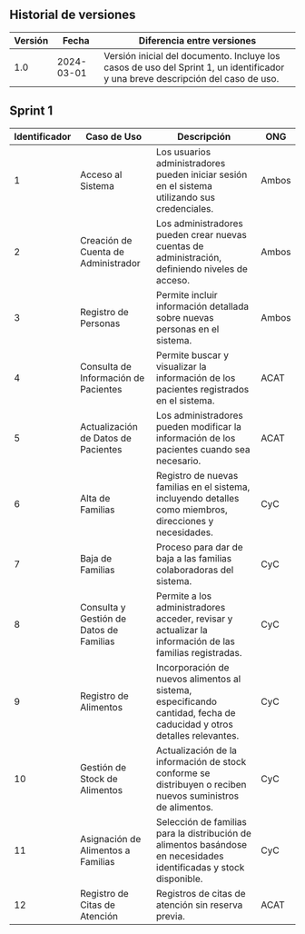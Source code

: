 ## Historial de versiones
| Versión | Fecha      | Diferencia entre versiones                                                                                                                                                                                 |
| ------- | ---------- | ---------------------------------------------------------------------------------------------------------------------------------------------------------------------------------------------------------- |
| 1.0     | 2024-03-01 | Versión inicial del documento. Incluye los casos de uso del Sprint 1, un identificador y una breve descripción del caso de uso.                                                                          |


## Sprint 1

| Identificador | Caso de Uso                                   | Descripción                                                                                                                | ONG     |
|---------------|------------------------------------------------|----------------------------------------------------------------------------------------------------------------------------|---------|
| 1             | Acceso al Sistema                             | Los usuarios administradores pueden iniciar sesión en el sistema utilizando sus credenciales.                               | Ambos   |
| 2             | Creación de Cuenta de Administrador          | Los administradores pueden crear nuevas cuentas de administración, definiendo niveles de acceso.                             | Ambos   |
| 3             | Registro de Personas                          | Permite incluir información detallada sobre nuevas personas en el sistema.                                                   | Ambos   |
| 4             | Consulta de Información de Pacientes           | Permite buscar y visualizar la información de los pacientes registrados en el sistema.                                        | ACAT   |
| 5             | Actualización de Datos de Pacientes            | Los administradores pueden modificar la información de los pacientes cuando sea necesario.                                    | ACAT   |
| 6             | Alta de Familias                              | Registro de nuevas familias en el sistema, incluyendo detalles como miembros, direcciones y necesidades.                     | CyC   |
| 7             | Baja de Familias                              | Proceso para dar de baja a las familias colaboradoras del sistema.                                                           | CyC   |
| 8             | Consulta y Gestión de Datos de Familias       | Permite a los administradores acceder, revisar y actualizar la información de las familias registradas.                     | CyC   |
| 9             | Registro de Alimentos                         | Incorporación de nuevos alimentos al sistema, especificando cantidad, fecha de caducidad y otros detalles relevantes.        | CyC   |
| 10            | Gestión de Stock de Alimentos                 | Actualización de la información de stock conforme se distribuyen o reciben nuevos suministros de alimentos.                   | CyC   |
| 11            | Asignación de Alimentos a Familias            | Selección de familias para la distribución de alimentos basándose en necesidades identificadas y stock disponible.            | CyC   |
| 12            | Registro de Citas de Atención                 | Registros de citas de atención sin reserva previa.                                                                            | ACAT   |
